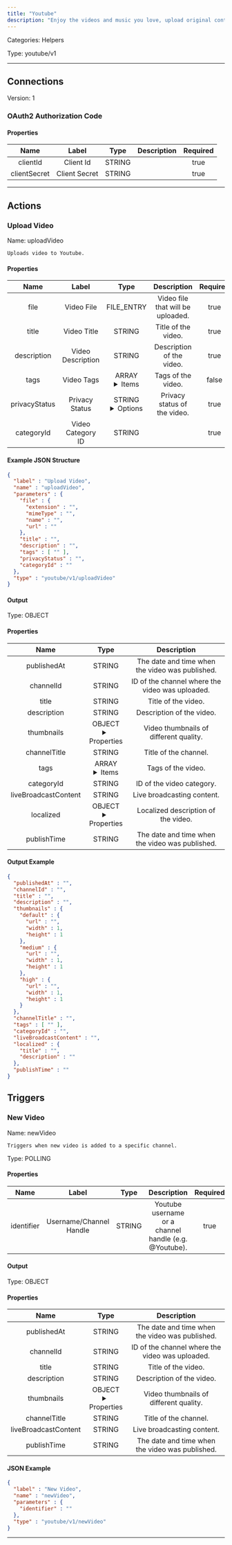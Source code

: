 ```yaml
---
title: "Youtube"
description: "Enjoy the videos and music you love, upload original content, and share it all with friends, family, and the world on YouTube."
---
```



Categories: Helpers


Type: youtube/v1

<hr />



## Connections

Version: 1


### OAuth2 Authorization Code

#### Properties

|      Name       |      Label     |     Type     |     Description     | Required |
|:---------------:|:--------------:|:------------:|:-------------------:|:--------:|
| clientId | Client Id | STRING |  | true |
| clientSecret | Client Secret | STRING |  | true |





<hr />


## Actions


### Upload Video
Name: uploadVideo

`Uploads video to Youtube.`

#### Properties

|      Name       |      Label     |     Type     |     Description     | Required |
|:---------------:|:--------------:|:------------:|:-------------------:|:--------:|
| file | Video File | FILE_ENTRY | Video file that will be uploaded. | true |
| title | Video Title | STRING | Title of the video. | true |
| description | Video Description | STRING | Description of the video. | true |
| tags | Video Tags | ARRAY <details> <summary> Items </summary> [STRING\($tag)] </details> | Tags of the video. | false |
| privacyStatus | Privacy Status | STRING <details> <summary> Options </summary> private, public, unlisted </details> | Privacy status of the video. | true |
| categoryId | Video Category ID | STRING |  | true |

#### Example JSON Structure
```json
{
  "label" : "Upload Video",
  "name" : "uploadVideo",
  "parameters" : {
    "file" : {
      "extension" : "",
      "mimeType" : "",
      "name" : "",
      "url" : ""
    },
    "title" : "",
    "description" : "",
    "tags" : [ "" ],
    "privacyStatus" : "",
    "categoryId" : ""
  },
  "type" : "youtube/v1/uploadVideo"
}
```

#### Output



Type: OBJECT


#### Properties

|     Name     |     Type     |     Description     |
|:------------:|:------------:|:-------------------:|
| publishedAt | STRING | The date and time when the video was published. |
| channelId | STRING | ID of the channel where the video was uploaded. |
| title | STRING | Title of the video. |
| description | STRING | Description of the video. |
| thumbnails | OBJECT <details> <summary> Properties </summary> &#123;&#123;STRING\(url), INTEGER\(width), INTEGER\(height)&#125;\(default), &#123;STRING\(url), INTEGER\(width), INTEGER\(height)&#125;\(medium), &#123;STRING\(url), INTEGER\(width), INTEGER\(height)&#125;\(high)&#125; </details> | Video thumbnails of different quality. |
| channelTitle | STRING | Title of the channel. |
| tags | ARRAY <details> <summary> Items </summary> [STRING] </details> | Tags of the video. |
| categoryId | STRING | ID of the video category. |
| liveBroadcastContent | STRING | Live broadcasting content. |
| localized | OBJECT <details> <summary> Properties </summary> &#123;STRING\(title), STRING\(description)&#125; </details> | Localized description of the video. |
| publishTime | STRING | The date and time when the video was published. |




#### Output Example
```json
{
  "publishedAt" : "",
  "channelId" : "",
  "title" : "",
  "description" : "",
  "thumbnails" : {
    "default" : {
      "url" : "",
      "width" : 1,
      "height" : 1
    },
    "medium" : {
      "url" : "",
      "width" : 1,
      "height" : 1
    },
    "high" : {
      "url" : "",
      "width" : 1,
      "height" : 1
    }
  },
  "channelTitle" : "",
  "tags" : [ "" ],
  "categoryId" : "",
  "liveBroadcastContent" : "",
  "localized" : {
    "title" : "",
    "description" : ""
  },
  "publishTime" : ""
}
```



## Triggers


### New Video
Name: newVideo

`Triggers when new video is added to a specific channel.`

Type: POLLING

#### Properties

|      Name       |      Label     |     Type     |     Description     | Required |
|:---------------:|:--------------:|:------------:|:-------------------:|:--------:|
| identifier | Username/Channel Handle | STRING | Youtube username or a channel handle (e.g. @Youtube). | true |


#### Output



Type: OBJECT


#### Properties

|     Name     |     Type     |     Description     |
|:------------:|:------------:|:-------------------:|
| publishedAt | STRING | The date and time when the video was published. |
| channelId | STRING | ID of the channel where the video was uploaded. |
| title | STRING | Title of the video. |
| description | STRING | Description of the video. |
| thumbnails | OBJECT <details> <summary> Properties </summary> &#123;&#123;STRING\(url), INTEGER\(width), INTEGER\(height)&#125;\(default), &#123;STRING\(url), INTEGER\(width), INTEGER\(height)&#125;\(medium), &#123;STRING\(url), INTEGER\(width), INTEGER\(height)&#125;\(high)&#125; </details> | Video thumbnails of different quality. |
| channelTitle | STRING | Title of the channel. |
| liveBroadcastContent | STRING | Live broadcasting content. |
| publishTime | STRING | The date and time when the video was published. |




#### JSON Example
```json
{
  "label" : "New Video",
  "name" : "newVideo",
  "parameters" : {
    "identifier" : ""
  },
  "type" : "youtube/v1/newVideo"
}
```


<hr />


